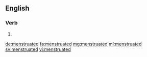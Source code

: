 ==English==

===Verb===
{{head|en|verb form}}

# {{en-past of|menstruate}}

[[de:menstruated]]
[[fa:menstruated]]
[[mg:menstruated]]
[[ml:menstruated]]
[[sv:menstruated]]
[[vi:menstruated]]
